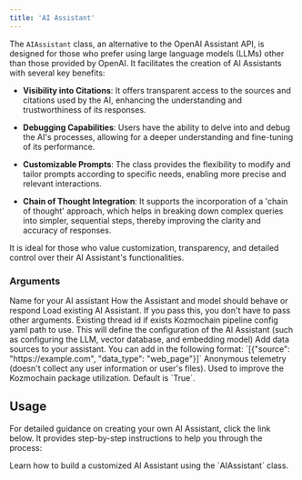 ```yaml
---
title: 'AI Assistant'
---
```


The `AIAssistant` class, an alternative to the OpenAI Assistant API, is designed for those who prefer using large language models (LLMs) other than those provided by OpenAI. It facilitates the creation of AI Assistants with several key benefits:

- **Visibility into Citations**: It offers transparent access to the sources and citations used by the AI, enhancing the understanding and trustworthiness of its responses.

- **Debugging Capabilities**: Users have the ability to delve into and debug the AI's processes, allowing for a deeper understanding and fine-tuning of its performance.

- **Customizable Prompts**: The class provides the flexibility to modify and tailor prompts according to specific needs, enabling more precise and relevant interactions.

- **Chain of Thought Integration**: It supports the incorporation of a 'chain of thought' approach, which helps in breaking down complex queries into simpler, sequential steps, thereby improving the clarity and accuracy of responses.

It is ideal for those who value customization, transparency, and detailed control over their AI Assistant's functionalities.

### Arguments

<ParamField path="name" type="string" optional>
  Name for your AI assistant
</ParamField>

<ParamField path="instructions" type="string" optional>
  How the Assistant and model should behave or respond
</ParamField>

<ParamField path="assistant_id" type="string" optional>
  Load existing AI Assistant. If you pass this, you don't have to pass other arguments.
</ParamField>

<ParamField path="thread_id" type="string" optional>
  Existing thread id if exists
</ParamField>

<ParamField path="yaml_path" type="str" Optional>
    Kozmochain pipeline config yaml path to use. This will define the configuration of the AI Assistant (such as configuring the LLM, vector database, and embedding model)
</ParamField>

<ParamField path="data_sources" type="list" default="[]">
  Add data sources to your assistant. You can add in the following format: `[{"source": "https://example.com", "data_type": "web_page"}]`
</ParamField>

<ParamField path="collect_metrics" type="boolean" default="True">
  Anonymous telemetry (doesn't collect any user information or user's files). Used to improve the Kozmochain package utilization. Default is `True`.
</ParamField>


## Usage

For detailed guidance on creating your own AI Assistant, click the link below. It provides step-by-step instructions to help you through the process:

<Card title="Guide to Creating Your AI Assistant" icon="link" href="/examples/opensource-assistant">
  Learn how to build a customized AI Assistant using the `AIAssistant` class.
</Card>
